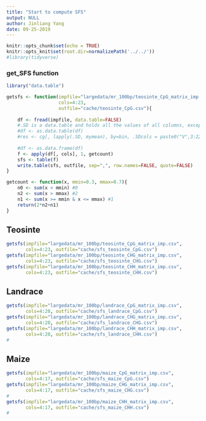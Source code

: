 ```yaml
---
title: "Start to compute SFS"
output: NULL
author: Jinliang Yang
date: 09-25-2019
---
```



```r
knitr::opts_chunk$set(echo = TRUE) 
knitr::opts_knit$set(root.dir=normalizePath('../../')) 
#library(tidyverse)
```


### get_SFS function

```r
library("data.table")

getsfs <- function(impfile="largedata/mr_100bp/teosinte_CpG_matrix_imp.csv", 
                   cols=4:23,
                   outfile="cache/teosinte_CpG.csv"){
    
    df <- fread(impfile, data.table=FALSE)
    #.SD is a data.table and holds all the values of all columns, except the one specified in by.
    #df <- as.data.table(df)
    #res <- cg[, lapply(.SD, mymean), by=bin, .SDcols = paste0("V",3:22)]
    
    #df <- as.data.frame(df)
    f <- apply(df[, cols], 1, getcount)
    sfs <- table(f)
    write.table(sfs, outfile, sep=",", row.names=FALSE, quote=FALSE)
}

getcount <- function(x, mmin=0.3, mmax=0.7){
    n0 <- sum(x < mmin) #0
    n2 <- sum(x > mmax) #2
    n1 <- sum(x >= mmin & x <= mmax) #1
    return(2*n2+n1)
}
```

## Teosinte

```r
getsfs(impfile="largedata/mr_100bp/teosinte_CpG_matrix_imp.csv", 
       cols=4:23, outfile="cache/sfs_teosinte_CpG.csv")
getsfs(impfile="largedata/mr_100bp/teosinte_CHG_matrix_imp.csv", 
       cols=4:23, outfile="cache/sfs_teosinte_CHG.csv")
getsfs(impfile="largedata/mr_100bp/teosinte_CHH_matrix_imp.csv", 
       cols=4:23, outfile="cache/sfs_teosinte_CHH.csv")
```

## Landrace

```r
getsfs(impfile="largedata/mr_100bp/landrace_CpG_matrix_imp.csv", 
       cols=4:20, outfile="cache/sfs_landrace_CpG.csv")
getsfs(impfile="largedata/mr_100bp/landrace_CHG_matrix_imp.csv", 
       cols=4:20, outfile="cache/sfs_landrace_CHG.csv")
getsfs(impfile="largedata/mr_100bp/landrace_CHH_matrix_imp.csv", 
       cols=4:20, outfile="cache/sfs_landrace_CHH.csv")
#
```

## Maize

```r
getsfs(impfile="largedata/mr_100bp/maize_CpG_matrix_imp.csv", 
       cols=4:17, outfile="cache/sfs_maize_CpG.csv")
getsfs(impfile="largedata/mr_100bp/maize_CHG_matrix_imp.csv", 
       cols=4:17, outfile="cache/sfs_maize_CHG.csv")
#
getsfs(impfile="largedata/mr_100bp/maize_CHH_matrix_imp.csv", 
       cols=4:17, outfile="cache/sfs_maize_CHH.csv")
#
```

